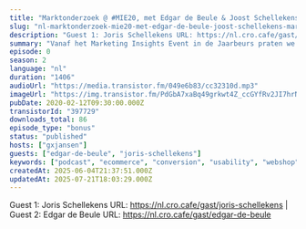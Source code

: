 ```yaml
---
title: "Marktonderzoek @ #MIE20, met Edgar de Beule & Joost Schellekens (Markteffect)"
slug: "nl-marktonderzoek-mie20-met-edgar-de-beule-joost-schellekens-markteffect"
description: "Guest 1: Joris Schellekens URL: https://nl.cro.cafe/gast/joris-schellekens | Guest 2: Edgar de Beule URL: https://nl.cro.cafe/gast/edgar-de-beule"
summary: "Vanaf het Marketing Insights Event in de Jaarbeurs praten we met sponsor en marktonderzoeksbureau Markteffect: Edgar de Beule (CEO) en Joris Schellekens (Algemeen directeur) schoven aan bij de podcast booth om te praten over de laatste nieuwtjes rondom hun bedrijf."
episode: 0
season: 2
language: "nl"
duration: "1406"
audioUrl: "https://media.transistor.fm/049e6b83/cc32310d.mp3"
imageUrl: "https://img.transistor.fm/PdGbA7xaBq49grkwt4Z_ccGYfRv2JI7hrNP9VGx05nQ/rs:fill:3000:3000:1/q:60/aHR0cHM6Ly9pbWct/dXBsb2FkLXByb2R1/Y3Rpb24udHJhbnNp/c3Rvci5mbS9lNDI2/YjI3YjExYjI2NDFm/Y2VhNWE3NjNkZDMw/MzczOC5qcGVn.webp"
pubDate: 2020-02-12T09:30:00.000Z
transistorId: "397729"
downloads_total: 86
episode_type: "bonus"
status: "published"
hosts: ["gxjansen"]
guests: ["edgar-de-beule", "joris-schellekens"]
keywords: ["podcast", "ecommerce", "conversion", "usability", "webshop", "english"]
createdAt: 2025-06-04T21:37:51.000Z
updatedAt: 2025-07-21T18:03:29.000Z
---
```


Guest 1: Joris Schellekens URL: https://nl.cro.cafe/gast/joris-schellekens | Guest 2: Edgar de Beule URL: https://nl.cro.cafe/gast/edgar-de-beule
